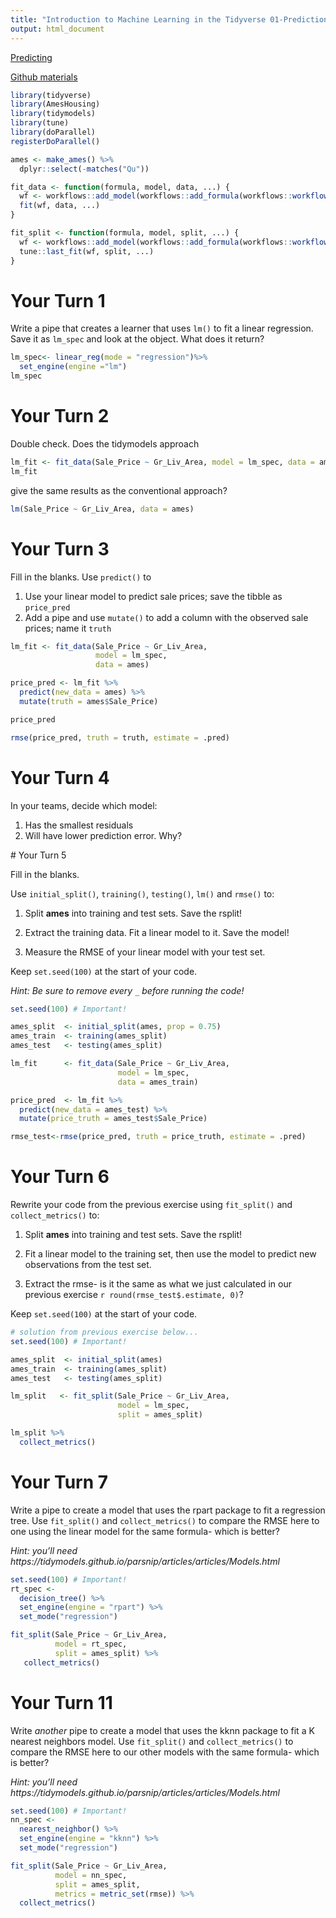 ```yaml
---
title: "Introduction to Machine Learning in the Tidyverse 01-Prediction"
output: html_document
---
```

[Predicting](https://pedantic-pike-efd356.netlify.com/day-1/slides/01-predicting#1)

[Github materials](https://github.com/rstudio-conf-2020/intro-to-ml-tidy)
  
```r
library(tidyverse)
library(AmesHousing)
library(tidymodels)
library(tune)
library(doParallel)
registerDoParallel()

ames <- make_ames() %>% 
  dplyr::select(-matches("Qu"))

fit_data <- function(formula, model, data, ...) {
  wf <- workflows::add_model(workflows::add_formula(workflows::workflow(), formula), model)
  fit(wf, data, ...)
}

fit_split <- function(formula, model, split, ...) {
  wf <- workflows::add_model(workflows::add_formula(workflows::workflow(), formula, blueprint = hardhat::default_formula_blueprint(indicators = FALSE, allow_novel_levels = TRUE)), model)
  tune::last_fit(wf, split, ...)
}
```

# Your Turn 1

Write a pipe that creates a learner that uses `lm()` to fit a linear regression. Save it as `lm_spec` and look at the object. What does it return?
  
```r
lm_spec<- linear_reg(mode = "regression")%>%
  set_engine(engine ="lm") 
lm_spec
```

# Your Turn 2

Double check. Does the tidymodels approach

```r
lm_fit <- fit_data(Sale_Price ~ Gr_Liv_Area, model = lm_spec, data = ames)
lm_fit
```

give the same results as the conventional approach?

```r
lm(Sale_Price ~ Gr_Liv_Area, data = ames)
```


# Your Turn 3

Fill in the blanks. Use `predict()` to

1. Use your linear model to predict sale prices; save the tibble as `price_pred`  
1. Add a pipe and use `mutate()` to add a column with the observed sale prices; name it `truth`

```r
lm_fit <- fit_data(Sale_Price ~ Gr_Liv_Area, 
                   model = lm_spec, 
                   data = ames)

price_pred <- lm_fit %>% 
  predict(new_data = ames) %>% 
  mutate(truth = ames$Sale_Price)

price_pred

rmse(price_pred, truth = truth, estimate = .pred)
```


# Your Turn 4

In your teams, decide which model:
  
  1. Has the smallest residuals  
2. Will have lower prediction error. Why?  
  
  
  # Your Turn 5
  
  Fill in the blanks. 

Use `initial_split()`, `training()`, `testing()`, `lm()` and `rmse()` to:
  
  1. Split **ames** into training and test sets. Save the rsplit!
  
  2. Extract the training data. Fit a linear model to it. Save the model!
  
  3. Measure the RMSE of your linear model with your test set.  

Keep `set.seed(100)` at the start of your code.

*Hint: Be sure to remove every `_` before running the code!*

```r
set.seed(100) # Important!

ames_split  <- initial_split(ames, prop = 0.75)
ames_train  <- training(ames_split)
ames_test   <- testing(ames_split)

lm_fit      <- fit_data(Sale_Price ~ Gr_Liv_Area, 
                        model = lm_spec, 
                        data = ames_train)

price_pred  <- lm_fit %>% 
  predict(new_data = ames_test) %>% 
  mutate(price_truth = ames_test$Sale_Price)

rmse_test<-rmse(price_pred, truth = price_truth, estimate = .pred)

```

# Your Turn 6

Rewrite your code from the previous exercise using `fit_split()` and `collect_metrics()` to:
  
  1. Split **ames** into training and test sets. Save the rsplit!
  
  2. Fit a linear model to the training set, then use the model to predict new observations from the test set.

3. Extract the rmse- is it the same as what we just calculated in our previous exercise `r round(rmse_test$.estimate, 0)`?
  
  Keep `set.seed(100)` at the start of your code.

```r
# solution from previous exercise below...
set.seed(100) # Important!

ames_split  <- initial_split(ames)
ames_train  <- training(ames_split)
ames_test   <- testing(ames_split)

lm_split   <- fit_split(Sale_Price ~ Gr_Liv_Area, 
                        model = lm_spec, 
                        split = ames_split)

lm_split %>% 
  collect_metrics()

```



# Your Turn 7

Write a pipe to create a model that uses the rpart package to fit a regression tree. Use `fit_split()` and `collect_metrics()` to compare the RMSE here to one using the linear model for the same formula- which is better?
  
  *Hint: you'll need https://tidymodels.github.io/parsnip/articles/articles/Models.html*

```r
set.seed(100) # Important!
rt_spec <- 
  decision_tree() %>%          
  set_engine(engine = "rpart") %>% 
  set_mode("regression")

fit_split(Sale_Price ~ Gr_Liv_Area, 
          model = rt_spec, 
          split = ames_split) %>% 
   collect_metrics()
```


# Your Turn 11

Write *another* pipe to create a model that uses the kknn package to fit a K nearest neighbors model. Use `fit_split()` and `collect_metrics()` to compare the RMSE here to our other models with the same formula- which is better?

*Hint: you'll need https://tidymodels.github.io/parsnip/articles/articles/Models.html*
  
```r
set.seed(100) # Important!
nn_spec <- 
  nearest_neighbor() %>%          
  set_engine(engine = "kknn") %>% 
  set_mode("regression")

fit_split(Sale_Price ~ Gr_Liv_Area, 
          model = nn_spec, 
          split = ames_split,
          metrics = metric_set(rmse)) %>% 
  collect_metrics()
```
